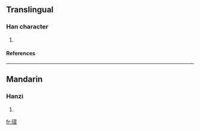 ==Translingual==
===Han character===
{{Han char|rn=96|rad=玉|as=12|sn=16|four=|canj=一土水尸木 (MGESD)}}
# {{defn|Han|sort=玉12}}
====References====
{{Han ref|kx=0741.320|dkj=21233|dj=1151.100|hdz=21136.020|uh=7496|ud=29846}}

----
==Mandarin==
===Hanzi===
{{cmn-hanzi|pin=[[qú]] ([[qu2]])|wg=ch'ü<sup>2</sup>}}
# {{defn|Mandarin}}

[[fr:璖]]